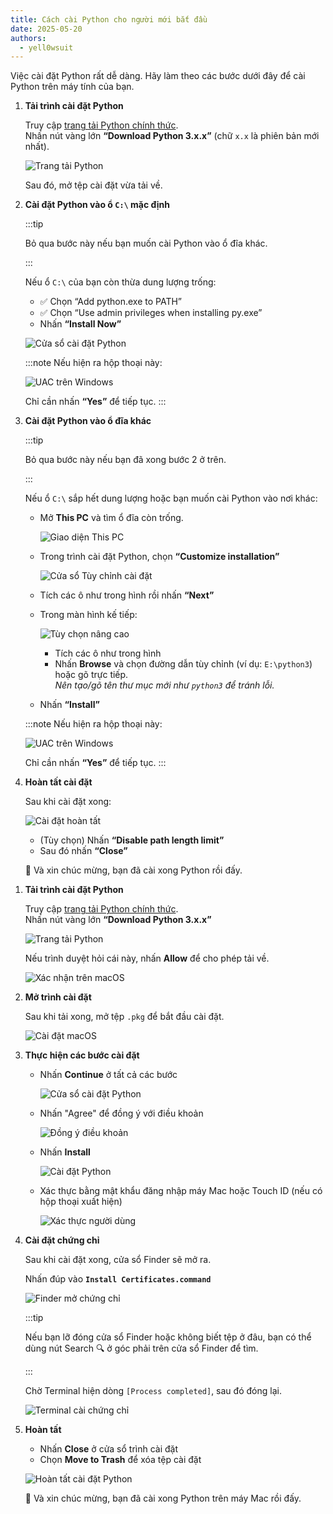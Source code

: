 ```yaml
---
title: Cách cài Python cho người mới bắt đầu
date: 2025-05-20
authors:
  - yell0wsuit
---
```



Việc cài đặt Python rất dễ dàng. Hãy làm theo các bước dưới đây để cài Python trên máy tính của bạn.

<Tabs>
  <TabItem label="Windows" icon="seti:windows">

<Steps>

1. **Tải trình cài đặt Python**

   Truy cập [trang tải Python chính thức](https://www.python.org/downloads/).  
   Nhấn nút vàng lớn **“Download Python 3.x.x”** (chữ `x.x` là phiên bản mới nhất).

   ![Trang tải Python](/images/blog/2025-05-20-how-to-install-python-for-beginners-python-website-windows.webp)

   Sau đó, mở tệp cài đặt vừa tải về.

2. **Cài đặt Python vào ổ `C:\` mặc định**

   :::tip

   Bỏ qua bước này nếu bạn muốn cài Python vào ổ đĩa khác.

   :::

   Nếu ổ `C:\` của bạn còn thừa dung lượng trống:

   - ✅ Chọn “Add python.exe to PATH”  
   - ✅ Chọn “Use admin privileges when installing py.exe”  
   - Nhấn **“Install Now”**

   ![Cửa sổ cài đặt Python](/images/blog/2025-05-20-how-to-install-python-for-beginners-pythoninstall_firsttime.webp)

   :::note
   Nếu hiện ra hộp thoại này:

   ![UAC trên Windows](/images/blog/2025-05-20-how-to-install-python-for-beginners-windows_uac.webp)

   Chỉ cần nhấn **“Yes”** để tiếp tục.
   :::

3. **Cài đặt Python vào ổ đĩa khác**

   :::tip

   Bỏ qua bước này nếu bạn đã xong bước 2 ở trên.

   :::

   Nếu ổ `C:\` sắp hết dung lượng hoặc bạn muốn cài Python vào nơi khác:

   - Mở **This PC** và tìm ổ đĩa còn trống.

     ![Giao diện This PC](/images/blog/2025-05-20-how-to-install-python-for-beginners-thispc_choosedrive.webp)

   - Trong trình cài đặt Python, chọn **“Customize installation”**

     ![Cửa sổ Tùy chỉnh cài đặt](/images/blog/2025-05-20-how-to-install-python-for-beginners-pythoninstall_customsettings.webp)

   - Tích các ô như trong hình rồi nhấn **“Next”**

   - Trong màn hình kế tiếp:  

     ![Tùy chọn nâng cao](/images/blog/2025-05-20-how-to-install-python-for-beginners-pythoninstall_advancedoptions.webp)

     - Tích các ô như trong hình  
     - Nhấn **Browse** và chọn đường dẫn tùy chỉnh (ví dụ: `E:\python3`) hoặc gõ trực tiếp.  
       _Nên tạo/gõ tên thư mục mới như `python3` để tránh lỗi._

   - Nhấn **“Install”**

   :::note
   Nếu hiện ra hộp thoại này:

   ![UAC trên Windows](/images/blog/2025-05-20-how-to-install-python-for-beginners-windows_uac.webp)

   Chỉ cần nhấn **“Yes”** để tiếp tục.
   :::

4. **Hoàn tất cài đặt**

   Sau khi cài đặt xong:

   ![Cài đặt hoàn tất](/images/blog/2025-05-20-how-to-install-python-for-beginners-pythoninstall_setupcomplete.webp)

   - (Tùy chọn) Nhấn **“Disable path length limit”**
   - Sau đó nhấn **“Close”**

   🎉 Và xin chúc mừng, bạn đã cài xong Python rồi đấy.

</Steps>

</TabItem>
<TabItem label="macOS" icon="apple">

<Steps>

1. **Tải trình cài đặt Python**

   Truy cập [trang tải Python chính thức](https://www.python.org/downloads/).  
   Nhấn nút vàng lớn **“Download Python 3.x.x”**

   ![Trang tải Python](/images/blog/2025-05-20-how-to-install-python-for-beginners-macos-macOS14-2025-05-17-20-31-01.webp)

   Nếu trình duyệt hỏi cái này, nhấn **Allow** để cho phép tải về.

   ![Xác nhận trên macOS](/images/blog/2025-05-20-how-to-install-python-for-beginners-macos-macOS14-2025-05-17-20-31-29.webp)

2. **Mở trình cài đặt**

   Sau khi tải xong, mở tệp `.pkg` để bắt đầu cài đặt.

   ![Cài đặt macOS](/images/blog/2025-05-20-how-to-install-python-for-beginners-macos-macOS14-2025-05-17-20-31-50.webp)

3. **Thực hiện các bước cài đặt**

   - Nhấn **Continue** ở tất cả các bước  

     ![Cửa sổ cài đặt Python](/images/blog/2025-05-20-how-to-install-python-for-beginners-macos-macOS14-2025-05-17-20-32-08.webp)

   - Nhấn "Agree" để đồng ý với điều khoản  

     ![Đồng ý điều khoản](/images/blog/2025-05-20-how-to-install-python-for-beginners-macos-macOS14-2025-05-17-20-32-35.webp)

   - Nhấn **Install**  

     ![Cài đặt Python](/images/blog/2025-05-20-how-to-install-python-for-beginners-macos-macOS14-2025-05-17-20-32-43.webp)

   - Xác thực bằng mật khẩu đăng nhập máy Mac hoặc Touch ID (nếu có hộp thoại xuất hiện)

     ![Xác thực người dùng](/images/blog/2025-05-20-how-to-install-python-for-beginners-macos-macOS14-2025-05-17-20-32-54.webp)

4. **Cài đặt chứng chỉ**

   Sau khi cài đặt xong, cửa sổ Finder sẽ mở ra.

   Nhấn đúp vào **`Install Certificates.command`**

   ![Finder mở chứng chỉ](/images/blog/2025-05-20-how-to-install-python-for-beginners-macos-macOS14-2025-05-17-20-33-27.webp)

   :::tip

   Nếu bạn lỡ đóng cửa sổ Finder hoặc không biết tệp ở đâu, bạn có thể dùng nút Search 🔍 ở góc phải trên cửa sổ Finder để tìm.

   :::

   Chờ Terminal hiện dòng `[Process completed]`, sau đó đóng lại.

   ![Terminal cài chứng chỉ](/images/blog/2025-05-20-how-to-install-python-for-beginners-macos-macOS14-2025-05-17-20-35-34.webp)

5. **Hoàn tất**

   - Nhấn **Close** ở cửa sổ trình cài đặt
   - Chọn **Move to Trash** để xóa tệp cài đặt

   ![Hoàn tất cài đặt Python](/images/blog/2025-05-20-how-to-install-python-for-beginners-macos-macOS14-2025-05-17-20-38-14.webp)

   🎉 Và xin chúc mừng, bạn đã cài xong Python trên máy Mac rồi đấy.

</Steps>

</TabItem>
</Tabs>

